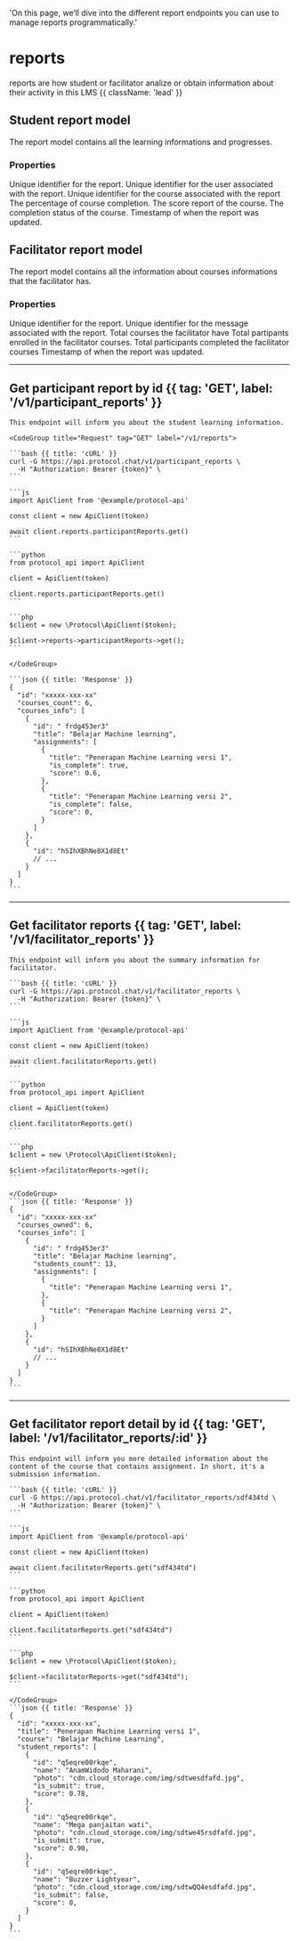   'On this page, we’ll dive into the different report endpoints you can use to manage reports programmatically.'

# reports

reports are how student or facilitator analize or obtain information about their activity in this LMS {{ className: 'lead' }}

## Student report model 

The report model contains all the learning informations and progresses.

### Properties

<Properties>
  <Property name="id" type="string">
    Unique identifier for the report.
  </Property>
  <Property name="user_id" type="string">
    Unique identifier for the user associated with the report.
  </Property>
  <Property name="course_id" type="string">
    Unique identifier for the course associated with the report
  </Property>
  <Property name="progress" type="double">
    The percentage of course completion.
  </Property>
  <Property name="score" type="string">
    The score report of the course.
  </Property>
  <Property name="status" type="integer">
    The completion status of the course.
  </Property>
  <Property name="latest_update" type="timestamp">
    Timestamp of when the report was updated.
  </Property>
</Properties>

## Facilitator report model

The report model contains all the information about courses informations that the facilitator has.

### Properties

<Properties>
  <Property name="id" type="string">
    Unique identifier for the report.
  </Property>
  <Property name="user_id" type="string">
    Unique identifier for the message associated with the report.
  </Property>
  <Property name="total_course" type="string">
    Total courses the facilitator have
  </Property>
  <Property name="total_participant" type="string">
    Total partipants enrolled in the facilitator courses.
  </Property>
  <Property name="complete_participant" type="string">
    Total participants completed the facilitator courses
  </Property>
  <Property name="latest_update" type="timestamp">
    Timestamp of when the report was updated.
  </Property>
</Properties>



---

## Get participant report by id {{ tag: 'GET', label: '/v1/participant_reports' }}
 
<Row>
  <Col>

    This endpoint will inform you about the student learning information.

  </Col>
  <Col sticky>    

    <CodeGroup title="Request" tag="GET" label="/v1/reports">

    ```bash {{ title: 'cURL' }}
    curl -G https://api.protocol.chat/v1/participant_reports \
      -H "Authorization: Bearer {token}" \
    ```

    ```js
    import ApiClient from '@example/protocol-api'

    const client = new ApiClient(token)

    await client.reports.participantReports.get()
    ```

    ```python
    from protocol_api import ApiClient

    client = ApiClient(token)

    client.reports.participantReports.get()
    ```

    ```php
    $client = new \Protocol\ApiClient($token);

    $client->reports->participantReports->get();
    ```

    </CodeGroup>

    ```json {{ title: 'Response' }}
    {
      "id": "xxxxx-xxx-xx"
      "courses_count": 6,
      "courses_info": [
        {
          "id": " frdg453er3"
          "title": "Belajar Machine learning",
          "assignments": [
            {
              "title": "Penerapan Machine Learning versi 1",
              "is_complete": true,
              "score": 0.6,
            },
            {
              "title": "Penerapan Machine Learning versi 2",
              "is_complete": false,
              "score": 0,
            }
          ]
        },
        {
          "id": "hSIhXBhNe8X1d8Et"
          // ...
        }
      ]
    }
    ```

  </Col>
</Row>

---

## Get facilitator reports {{ tag: 'GET', label: '/v1/facilitator_reports' }}

<Row>
  <Col>

    This endpoint will inform you about the summary information for facilitator.
    
  </Col>
  <Col sticky>

<CodeGroup title="Request" tag="GET" label="/v1/reports">

    ```bash {{ title: 'cURL' }}
    curl -G https://api.protocol.chat/v1/facilitator_reports \
      -H "Authorization: Bearer {token}" \
    ```

    ```js
    import ApiClient from '@example/protocol-api'

    const client = new ApiClient(token)

    await client.facilitatorReports.get()
    ```

    ```python
    from protocol_api import ApiClient

    client = ApiClient(token)

    client.facilitatorReports.get()
    ```

    ```php
    $client = new \Protocol\ApiClient($token);

    $client->facilitatorReports->get();
    ```

    </CodeGroup>
    ```json {{ title: 'Response' }}
    {
      "id": "xxxxx-xxx-xx"
      "courses_owned": 6,
      "courses_info": [
        {
          "id": " frdg453er3"
          "title": "Belajar Machine learning",
          "students_count": 13,
          "assignments": [
            {
              "title": "Penerapan Machine Learning versi 1",
            },
            {
              "title": "Penerapan Machine Learning versi 2",
            }
          ]
        },
        {
          "id": "hSIhXBhNe8X1d8Et"
          // ...
        }
      ]
    }
    ```

  </Col>
</Row>

--- 

## Get facilitator report detail by id {{ tag: 'GET', label: '/v1/facilitator_reports/:id' }}

<Row>
  <Col>

    This endpoint will inform you more detailed information about the content of the course that contains assignment. In short, it's a submission information.

  </Col>
  <Col sticky>

<CodeGroup title="Request" tag="GET" label="/v1/facilitator_reports/sdf434td">

    ```bash {{ title: 'cURL' }}
    curl -G https://api.protocol.chat/v1/facilitator_reports/sdf434td \
      -H "Authorization: Bearer {token}" \
    ```

    ```js
    import ApiClient from '@example/protocol-api'

    const client = new ApiClient(token)

    await client.facilitatorReports.get("sdf434td")
    ```

    ```python
    from protocol_api import ApiClient

    client = ApiClient(token)

    client.facilitatorReports.get("sdf434td")
    ```

    ```php
    $client = new \Protocol\ApiClient($token);

    $client->facilitatorReports->get("sdf434td");
    ```

    </CodeGroup>
    ```json {{ title: 'Response' }}
    {
      "id": "xxxxx-xxx-xx",
      "title": "Penerapan Machine Learning versi 1",
      "course": "Belajar Machine Learning",
      "student_reports": [
        {
          "id": "q5eqre00rkqe",
          "name": "AnamWidodo Maharani",
          "photo": "cdn.cloud_storage.com/img/sdtwesdfafd.jpg",
          "is_submit": true,
          "score": 0.78,
        },
        {
          "id": "q5eqre00rkqe",
          "name": "Mega panjaitan wati",
          "photo": "cdn.cloud_storage.com/img/sdtwe45rsdfafd.jpg",
          "is_submit": true,
          "score": 0.90,
        },
        {
          "id": "q5eqre00rkqe",
          "name": "Buzzer Lightyear",
          "photo": "cdn.cloud_storage.com/img/sdtwQQ4esdfafd.jpg",
          "is_submit": false,
          "score": 0,
        }
      ]
    }
    ```

  </Col>
</Row>

